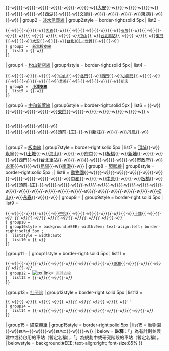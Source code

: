 {{Navbox
| name = 台北捷運車站
| title = {{Color box|#FFF|border=#FFF|{{Rint|tw|trts}}}} [[台北捷運車站列表|{{White|臺北捷運車站}}]]
| titlestyle = background:#007AB0; color:#FFF
| above = 
* {{Icon|Template}}[[T:臺北捷運路線|{{White|路線}}]]
* {{Icon|Template}}[[T:台北捷運轉乘車站|{{White|轉乘車站}}]]
* {{Icon|Template}}[[T:台北捷運車輛|{{White|車輛}}]]
* {{Icon|Template}}[[T:台北捷運機廠|{{White|機廠}}]]
|abovestyle = background:#38B035; color:#FFF
|aboveclass = hlist
|state = autocollapse
| groupstyle = background:#EEE; text-align:left
|  liststyle = font-size:85%
| group1 = {{rint|taipei|BR}} [[文湖線]]
| group1style = border-right:solid 5px {{台北捷運色彩|棕}}
|  list1 = [[動物園站 (臺北市)|動物園]]{{-w}}{{站|木柵}}{{-w}}{{站|萬芳社區}}{{-w}}{{站|萬芳醫院}}{{-w}}{{站|辛亥}}{{-w}}{{站|麟光}}{{-w}}{{站|六張犁}}{{-w}}{{站|科技大樓}}{{-w}}[[大安站 (臺灣)|大安]]{{-w}}{{站|忠孝復興}}{{-w}}{{站|南京復興}}{{-w}}{{站|中山國中}}{{-w}}{{站|松山機場}}{{-w}}{{站|大直}}{{-w}}{{站|劍南路}}{{-w}}[[西湖站 (台北)|西湖]]{{-w}}{{站|港墘}}{{-w}}[[文德站 (台灣)|文德]]{{-w}}{{站|內湖}}{{-w}}{{站|大湖公園}}{{-w}}{{站|葫洲}}{{-w}}[[東湖站 (臺北市)|東湖]]{{-w}}{{站|南港軟體園區}}{{-w}}{{站|南港展覽館}}
| group2 = {{rint|taipei|R}} [[淡水信義線]]
| group2style = border-right:solid 5px {{台北捷運色彩|紅}}
|  list2 = 
 {{Navbox subgroup
 | groupstyle = background:#EEE; width:9em; text-align:left; border-right:solid 5px {{台北捷運色彩|紅支}}
 |  liststyle = width:auto
 | group2 =
 |  list2 = {{站|淡水}}{{-w}}{{站|紅樹林}}{{-w}}{{站|竹圍}}{{-w}}{{站|關渡}}{{-w}}[[忠義站 (臺北市)|忠義]]{{-w}}{{站|復興崗}}{{-w}}{{站|北投}}{{-w}}{{站|奇岩}}{{-w}}{{站|唭哩岸}}{{-w}}[[石牌站 (臺北市)|石牌]]{{-w}}{{站|明德}}{{-w}}{{站|芝山}}{{-w}}{{站|士林}}{{-w}}{{站|劍潭}}{{-w}}{{站|圓山}}{{-w}}{{站|民權西路}}{{-w}}{{站|雙連}}{{-w}}[[中山站 (台北市)|中山]]{{-w}}[[台北車站]]{{-w}}{{站|台大醫院}}{{-w}}{{站|中正紀念堂}}{{-w}}[[東門站 (台北市)|東門]]{{-w}}{{站|大安森林公園}}{{-w}}[[大安站 (臺灣)|大安]]{{-w}}{{站|信義安和}}{{-w}}[[台北101/世貿站|台北101／世貿]]{{-w}}{{站|象山}}{{-w}}[[廣慈/奉天宮站|{{Gray|廣慈／奉天宮}}]]
 | group3 = {{rint|taipei|xinbeitou}} [[新北投支線]]
 |  list3 = {{站|北投}}{{-w}}{{站|新北投}}
 }}
| group4 = {{rint|taipei|G}} [[松山新店線]]
| group4style = border-right:solid 5px {{台北捷運色彩|綠}}
|  list4 = 
 {{Navbox subgroup
 | groupstyle = background:#EEE; width:9em; text-align:left; border-right:solid 5px {{台北捷運色彩|綠支}}
 |  liststyle = width:auto
 | group4 =
 |  list4 = [[松山車站 (台灣)|松山]]{{-w}}{{站|南京三民}}{{-w}}{{站|台北小巨蛋}}{{-w}}{{站|南京復興}}{{-w}}{{站|松江南京}}{{-w}}[[中山站 (台北市)|中山]]{{-w}}[[北門站 (台北市)|北門]]{{-w}}[[西門站 (臺北捷運)|西門]]{{-w}}[[小南門站 (臺北市)|小南門]]{{-w}}{{站|中正紀念堂}}{{-w}}{{站|古亭}}{{-w}}{{站|台電大樓}}{{-w}}{{站|公館}}{{-w}}{{站|萬隆}}{{-w}}[[景美站 (台北市)|景美]]{{-w}}{{站|大坪林}}{{-w}}{{站|七張}}{{-w}}{{站|新店區公所}}{{-w}}[[新店站 (新北市)|新店]]
 | group5 = {{rint|taipei|xiaobitan}} [[小碧潭支線|'''小{{碧}}潭支線''']]
 |  list5 = {{站|七張}}{{-w}}{{站|小碧潭}}
 }}
| group6 = {{rint|taipei|O}} [[中和新蘆線]]
| group6style = border-right:solid 5px {{台北捷運色彩|橘}}
|  list6 = {{站|南勢角}}{{-w}}{{站|景安}}{{-w}}{{站|永安市場}}{{-w}}{{站|頂溪}}{{-w}}{{站|古亭}}{{-w}}[[東門站 (台北市)|東門]]{{-w}}{{站|忠孝新生}}{{-w}}{{站|松江南京}}{{-w}}{{站|行天宮}}{{-w}}{{站|中山國小}}{{-w}}{{站|民權西路}}{{-w}}{{站|大橋頭}}&nbsp;&lt;&nbsp;<div style="display:inline-block; text-align:left; vertical-align:middle">{{站|三重國小}}{{-w}}{{站|三和國中}}{{-w}}{{站|徐匯中學}}{{-w}}{{站|三民高中}}{{-w}}{{站|蘆洲}}<br>{{站|台北橋}}{{-w}}{{站|菜寮}}{{-w}}{{站|三重}}{{-w}}{{站|先嗇宮}}{{-w}}[[頭前庄站|頭前-{庄}-]]{{-w}}[[新莊站 (新北市)|新莊]]{{-w}}{{站|輔大}}{{-w}}[[丹鳳站 (新北市)|丹鳳]]{{-w}}{{站|迴龍}}</div>
| group7 = {{rint|taipei|BL}} [[板南線]]
| group7style = border-right:solid 5px {{台北捷運色彩|藍}}
|  list7 = [[頂埔站 (新北市)|頂埔]]{{-w}}[[永寧站 (臺灣)|永寧]]{{-w}}[[土城站 (新北市)|土城]]{{-w}}[[海山站 (新北市)|海山]]{{-w}}{{站|亞東醫院}}{{-w}}[[府中站 (臺灣)|府中]]{{-w}}[[板橋車站 (臺灣)|板橋]]{{-w}}[[新埔站 (新北市)|新埔]]{{-w}}{{站|江子翠}}{{-w}}{{站|龍山寺}}{{-w}}[[西門站 (臺北捷運)|西門]]{{-w}}[[台北車站]]{{-w}}{{站|善導寺}}{{-w}}{{站|忠孝新生}}{{-w}}{{站|忠孝復興}}{{-w}}{{站|忠孝敦化}}{{-w}}{{站|國父紀念館}}{{-w}}[[市政府站 (臺北市)|市政府]]{{-w}}[[永春站 (台北市)|永春]]{{-w}}{{站|後山埤}}{{-w}}[[昆陽站 (台北)|昆陽]]{{-w}}[[南港車站|南港]]{{-w}}{{站|南港展覽館}}
| group8 = {{rint|taipei|Y}} [[環狀線 (台北捷運)|環狀線]]
| group8style = border-right:solid 5px {{台北捷運色彩|黃}};
|  list8 = ''{{Gray|{{Small|（←環狀運轉）}}}}''[[動物園站 (臺北市)|動物園]]{{-w}}''[[政大站|{{Gray|政大}}]]{{-w}}[[文山區公所站|{{Gray|文山區公所}}]]{{-w}}[[馬明潭站|{{Gray|馬明潭}}]]{{-w}}[[溝子口站|{{Gray|溝子口}}]]{{-w}}[[寶斗厝站|{{Gray|寶斗厝}}]]''{{-w}}{{站|大坪林}}{{-w}}{{站|十四張}}{{-w}}{{站|秀朗橋}}{{-w}}{{站|景平}}{{-w}}{{站|景安}}{{-w}}[[中和站 (新北市)|中和]]{{-w}}{{站|橋和}}{{-w}}[[中原站 (新北市)|中原]]{{-w}}{{站|板新}}{{-w}}[[板橋車站 (臺灣)|板橋]]{{-w}}{{站|新埔民生}}{{-w}}[[頭前庄站|頭前-{庄}-]]{{-w}}{{站|幸福}}{{-w}}{{站|新北產業園區}}{{-w}}''[[工商展覽中心站|{{Gray|工商展覽中心}}]]{{-w}}[[更寮站|{{Gray|更寮}}]]{{-w}}[[中路站 (台北捷運)|{{Gray|中路}}]]''{{-w}}{{站|徐匯中學}}{{-w}}''[[分子尾站|{{Gray|分子尾}}]]{{-w}}[[重陽橋站|{{Gray|重陽橋}}]]{{-w}}[[社子站|{{Gray|社子}}]]{{-w}}[[福德洋站|{{Gray|福德洋}}]]''{{-w}}{{站|士林}}{{-w}}''[[林子口站|{{Gray|林子口}}]]{{-w}}[[故宮站|{{Gray|故宮}}]]''{{-w}}{{站|劍南路}}{{-w}}''[[下塔悠站|{{Gray|下塔悠}}]]{{-w}}[[洲子站|{{Gray|洲子}}]]{{-w}}[[內湖科技園區站|{{Gray|內湖科技園區}}]]{{-w}}[[瑞光公園站|{{Gray|瑞光公園}}]]{{-w}}[[粉寮站|{{Gray|粉寮}}]]{{-w}}[[舊里族站|{{Gray|舊里族}}]]''{{-w}}[[松山車站 (台灣)|松山]]{{-w}}[[永春站 (台北市)|永春]]{{-w}}{{站|象山}}{{-w}}''[[三張犁站|{{Gray|三張犁}}]]{{Gray|{{Small|（環狀運轉→）}}}}''
| group9 = {{rint|taipei|LG}} [[萬大-中和-樹林線|{{Color|#888|萬大樹林線}}]]
| group9style = border-right:solid 5px {{台北捷運色彩|萬}}
|  list9 = 
 {{Navbox subgroup
 | group9 =
 |  list9 = {{站|中正紀念堂}}{{-w}}[[植物園站 (台北市)|{{Gray|植物園}}]]{{-w}}[[廈安站|{{Gray|廈安}}]]{{-w}}[[加蚋站|{{Gray|加蚋}}]]{{-w}}[[永和永平國小站|{{Gray|永和永平國小}}]]{{-w}}[[中和站 (新北市)|中和]]{{-w}}[[連城錦和站|{{Gray|連城錦和}}]]{{-w}}[[中和高中站|{{Gray|中和高中}}]]{{-w}}''[[廷寮站|{{Gray|廷寮}}]]{{-w}}[[清水站 (新北市)|{{Gray|清水}}]]''{{-w}}[[土城站 (新北市)|土城]]{{-w}}''[[埤塘站|{{Gray|埤塘}}]]{{-w}}[[城林橋站|{{Gray|城林橋}}]] {{-w}}[[溪洲站|{{Gray|溪洲}}]]{{-w}}[[彭福站|{{Gray|彭福}}]]{{-w}}[[備內站|{{Gray|備內}}]]{{-w}}[[樹林站 (台北捷運)|{{Gray|樹林}}]]{{-w}}[[潭底站|{{Gray|潭底}}]]{{-w}}[[監理所站|{{Gray|監理所}}]]{{-w}}[[三多站|{{Gray|三多}}]]''{{-w}}{{站|迴龍}}
 | group10 = {{Gray|機廠支線}}
 | group10style = background:#EEE; width:9em; text-align:left; border-right:solid 5px {{台北捷運色彩|萬}};
 |  liststyle = width:auto
 |  list10 = [[中和高中站|{{Gray|中和高中}}]]{{-w}}[[莒光站|{{Gray|莒光}}]]
 }}
| group11 = {{rint/taipei|sb}} [[民生汐止線|{{Color|#888|民生汐止線}}]]
| group11style = border-right:solid 5px {{台北捷運色彩|民}}
|  list11 = 
 {{Navbox subgroup
 | groupstyle = background:#EEE; width:9em; text-align:left; border-right:solid 5px {{台北捷運色彩|民支}};
 |  liststyle = width:auto
 | group11 =
 |  list11 = ''[[大稻埕站|{{Gray|大稻埕}}]]''{{-w}}{{站|雙連}}{{-w}}{{站|行天宮}}{{-w}}''[[北大台北校區站|{{Gray|北大台北校區}}]]{{-w}}[[東社站|{{Gray|東社}}]]{{-w}}[[民生社區站|{{Gray|民生社區}}]]{{-w}}[[舊宗站|{{Gray|舊宗}}]]{{-w}}[[上灣子站|{{Gray|上灣子}}]]{{-w}}[[葫蘆洲站|{{Gray|葫蘆洲}}]]''{{-w}}[[東湖站 (臺北市)|東湖]]{{-w}}''[[社後下站|{{Gray|社-{后}-下}}]]{{-w}}[[社后站|{{Gray|社-{后}-}}]]{{-w}}[[樟樹灣站|{{Gray|樟樹灣}}]]{{-w}}[[汐科車站|{{Gray|汐科}}]]{{-w}}[[汐止區公所站|{{Gray|汐止區公所}}]]''
 | group12 = [[File:Taipei Metro Line Donghu Branch.png|{{{size|19}}}px|link={{{link|東湖支線}}}]] [[東湖支線|<span style="color:#888888;">東湖支線</span>]]
 |  list12 = ''[[社後下站|{{Gray|社-{后}-下}}]]{{-w}}[[五分站|{{Gray|五分}}]]{{-w}}[[火炭坑口站|{{Gray|火炭坑口}}]]{{-w}}[[內溝站|{{Gray|內溝}}]]''
 }}
| group13 = {{rint/taipei|lr}} [[社子線|<span style="color:#888888;">社子線</span>]]
| group13style = border-right:solid 5px {{台北捷運色彩|社}}
|  list13 = 
 {{Navbox subgroup
 | groupstyle = background:#EEE; width:9em; text-align:left; border-right:solid 5px {{台北捷運色彩|社}};
 |  liststyle = width:auto
 | group13 = [[社子線#東西線|{{Gray|東西線}}]]
 |  list13 = ''[[頂福州站|{{Gray|頂福州}}]]{{-w}}[[下福洲站|{{Gray|下福洲}}]]{{-w}}[[溪砂尾站|{{Gray|溪砂尾}}]]{{-w}}[[臨江園站|{{Gray|臨江園}}]]{{-w}}[[溪洲底站|{{Gray|溪洲底}}]]{{-w}}[[洲美站|{{Gray|洲美}}]]{{-w}}[[軟橋站|{{Gray|軟橋}}]]''{{-w}}{{站|芝山}}{{-w}}''[[蘭雅站|{{Gray|蘭雅}}]]{{-w}}[[天母棒球場站|{{Gray|天母棒球場}}]]{{-w}}[[天母站|{{Gray|天母}}]]''
 | group14 = [[社子線#南北線|{{Gray|南北線}}]]
 |  list14 = {{站|大橋頭}}{{-w}}''[[大龍峒站|{{Gray|大龍峒}}]]{{-w}}[[葫蘆堵站|{{Gray|葫蘆堵}}]]{{-w}}[[社子站|{{Gray|社子}}]]{{-w}}[[兒童新樂園站|{{Gray|兒童新樂園}}]]{{-w}}[[洲美站|{{Gray|洲美}}]]{{-w}}[[五分港站|{{Gray|五分港}}]]{{-w}}[[頂八仙站|{{Gray|頂八仙}}]]{{-w}}[[農禪寺站|{{Gray|農禪寺}}]]{{-w}}[[嗄嘮別站|{{Gray|嗄嘮別}}]]''
 }}
| group15 = {{rint|taipei|gondola}} [[貓空纜車]]
| group15style = border-right:solid 5px {{台北捷運色彩|貓}}
|  list15 = [[動物園站 (臺北市)|動物園]]{{-w}}<small>轉角一</small>{{-w}}{{站|動物園南}}{{-w}}<small>轉角二</small>{{-w}}{{站|指南宮}}{{-w}}{{站|貓空}}
| below = '''註釋：'''「{{Gray|灰色}}」為有計劃並興建中或待啟用的車站（暫定名稱），「{{Gray|''斜體''}}」為規劃中或研究階段的車站（暫定名稱）。
| belowstyle = background:#EEE; text-align:right; font-size:85%
}}<noinclude>{{Documentation}}</noinclude>